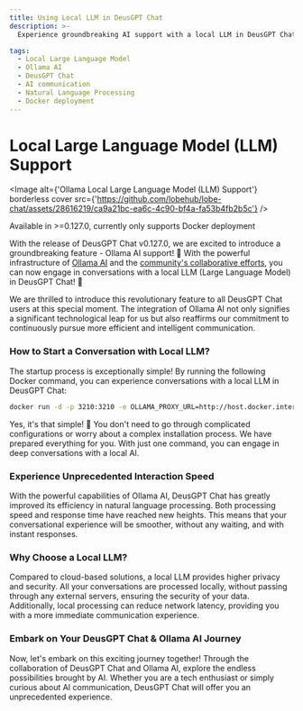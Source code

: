 ```yaml
---
title: Using Local LLM in DeusGPT Chat
description: >-
  Experience groundbreaking AI support with a local LLM in DeusGPT Chat powered by Ollama AI. Start conversations effortlessly and enjoy unprecedented interaction speed!

tags:
  - Local Large Language Model
  - Ollama AI
  - DeusGPT Chat
  - AI communication
  - Natural Language Processing
  - Docker deployment
---
```


# Local Large Language Model (LLM) Support

<Image
  alt={'Ollama Local Large Language Model (LLM) Support'}
  borderless
  cover
  src={'https://github.com/lobehub/lobe-chat/assets/28616219/ca9a21bc-ea6c-4c90-bf4a-fa53b4fb2b5c'}
/>

<Callout>Available in >=0.127.0, currently only supports Docker deployment</Callout>

With the release of DeusGPT Chat v0.127.0, we are excited to introduce a groundbreaking feature - Ollama AI support! 🤯 With the powerful infrastructure of [Ollama AI](https://ollama.ai/) and the [community's collaborative efforts](https://github.com/lobehub/lobe-chat/pull/1265), you can now engage in conversations with a local LLM (Large Language Model) in DeusGPT Chat! 🤩

We are thrilled to introduce this revolutionary feature to all DeusGPT Chat users at this special moment. The integration of Ollama AI not only signifies a significant technological leap for us but also reaffirms our commitment to continuously pursue more efficient and intelligent communication.

### How to Start a Conversation with Local LLM?

The startup process is exceptionally simple! By running the following Docker command, you can experience conversations with a local LLM in DeusGPT Chat:

```bash
docker run -d -p 3210:3210 -e OLLAMA_PROXY_URL=http://host.docker.internal:11434/v1 lobehub/lobe-chat
```

Yes, it's that simple! 🤩 You don't need to go through complicated configurations or worry about a complex installation process. We have prepared everything for you. With just one command, you can engage in deep conversations with a local AI.

### Experience Unprecedented Interaction Speed

With the powerful capabilities of Ollama AI, DeusGPT Chat has greatly improved its efficiency in natural language processing. Both processing speed and response time have reached new heights. This means that your conversational experience will be smoother, without any waiting, and with instant responses.

### Why Choose a Local LLM?

Compared to cloud-based solutions, a local LLM provides higher privacy and security. All your conversations are processed locally, without passing through any external servers, ensuring the security of your data. Additionally, local processing can reduce network latency, providing you with a more immediate communication experience.

### Embark on Your DeusGPT Chat & Ollama AI Journey

Now, let's embark on this exciting journey together! Through the collaboration of DeusGPT Chat and Ollama AI, explore the endless possibilities brought by AI. Whether you are a tech enthusiast or simply curious about AI communication, DeusGPT Chat will offer you an unprecedented experience.
